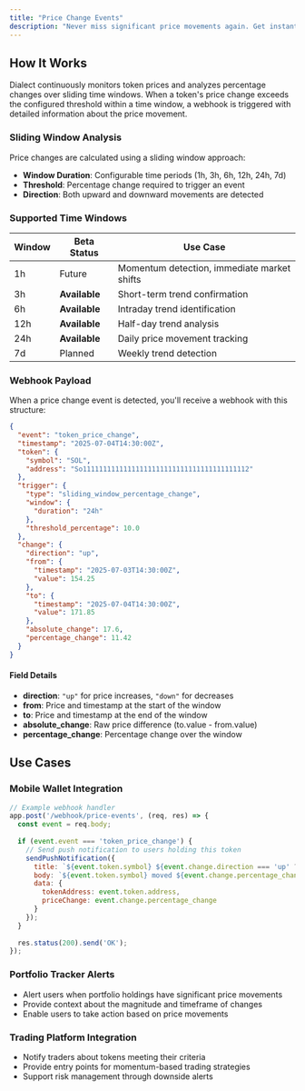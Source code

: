```yaml
---
title: "Price Change Events"
description: "Never miss significant price movements again. Get instant notifications when tokens hit thresholds, with smart filtering that cuts through market noise to deliver only the alerts that matter."
---
```



## How It Works

Dialect continuously monitors token prices and analyzes percentage changes over sliding time windows. When a token's price change exceeds the configured threshold within a time window, a webhook is triggered with detailed information about the price movement.

### Sliding Window Analysis

Price changes are calculated using a sliding window approach:
- **Window Duration**: Configurable time periods (1h, 3h, 6h, 12h, 24h, 7d)
- **Threshold**: Percentage change required to trigger an event
- **Direction**: Both upward and downward movements are detected

### Supported Time Windows

| Window | Beta Status | Use Case |
|--------|-------------|----------|
| 1h | Future | Momentum detection, immediate market shifts |
| 3h | **Available**  | Short-term trend confirmation |
| 6h | **Available**  | Intraday trend identification |
| 12h | **Available**  | Half-day trend analysis |
| 24h | **Available**  | Daily price movement tracking |
| 7d | Planned | Weekly trend detection |

### Webhook Payload

When a price change event is detected, you'll receive a webhook with this structure:

```json
{
  "event": "token_price_change",
  "timestamp": "2025-07-04T14:30:00Z",
  "token": {
    "symbol": "SOL",
    "address": "So11111111111111111111111111111111111111112"
  },
  "trigger": {
    "type": "sliding_window_percentage_change",
    "window": {
      "duration": "24h"
    },
    "threshold_percentage": 10.0
  },
  "change": {
    "direction": "up",
    "from": {
      "timestamp": "2025-07-03T14:30:00Z",
      "value": 154.25
    },
    "to": {
      "timestamp": "2025-07-04T14:30:00Z",
      "value": 171.85
    },
    "absolute_change": 17.6,
    "percentage_change": 11.42
  }
}
```

#### Field Details

- **direction**: `"up"` for price increases, `"down"` for decreases
- **from**: Price and timestamp at the start of the window
- **to**: Price and timestamp at the end of the window
- **absolute_change**: Raw price difference (to.value - from.value)
- **percentage_change**: Percentage change over the window

## Use Cases

### Mobile Wallet Integration
```javascript
// Example webhook handler
app.post('/webhook/price-events', (req, res) => {
  const event = req.body;
  
  if (event.event === 'token_price_change') {
    // Send push notification to users holding this token
    sendPushNotification({
      title: `${event.token.symbol} ${event.change.direction === 'up' ? '📈' : '📉'} ${event.change.percentage_change.toFixed(1)}%`,
      body: `${event.token.symbol} moved ${event.change.percentage_change.toFixed(1)}% in the last ${event.trigger.window.duration}`,
      data: {
        tokenAddress: event.token.address,
        priceChange: event.change.percentage_change
      }
    });
  }
  
  res.status(200).send('OK');
});
```

### Portfolio Tracker Alerts
- Alert users when portfolio holdings have significant price movements
- Provide context about the magnitude and timeframe of changes
- Enable users to take action based on price movements

### Trading Platform Integration
- Notify traders about tokens meeting their criteria
- Provide entry points for momentum-based trading strategies
- Support risk management through downside alerts

